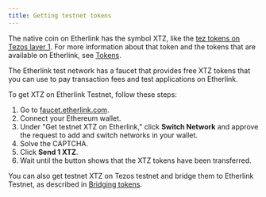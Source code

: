 ```yaml
---
title: Getting testnet tokens
---
```


The native coin on Etherlink has the symbol XTZ, like the [tez tokens on Tezos layer 1](https://docs.tezos.com/architecture/tokens).
For more information about that token and the tokens that are available on Etherlink, see [Tokens](/building-on-etherlink/tokens).

The Etherlink test network has a faucet that provides free XTZ tokens that you can use to pay transaction fees and test applications on Etherlink.

To get XTZ on Etherlink Testnet, follow these steps:

1. Go to [faucet.etherlink.com](https://faucet.etherlink.com/).
2. Connect your Ethereum wallet.
3. Under "Get testnet XTZ on Etherlink," click **Switch Network** and approve the request to add and switch networks in your wallet.
4. Solve the CAPTCHA.
5. Click **Send 1 XTZ**.
6. Wait until the button shows that the XTZ tokens have been transferred.

You can also get testnet XTZ on Tezos testnet and bridge them to Etherlink Testnet, as described in [Bridging tokens](/building-on-etherlink/bridging).
